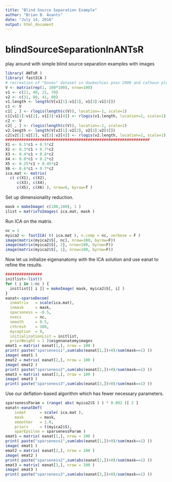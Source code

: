 ```yaml
---
title: "Blind Source Separation Example"
author: "Brian B. Avants"
date: "July 14, 2016"
output: html_document
---
```


# blindSourceSeparationInANTsR

play around with simple blind source separation examples with images

```r
library( ANTsR )
library( fastICA )
# recreation of "boxes" dataset in daubechies pnas 2009 and calhoun plos one 2013
V <- matrix(rep(1, 100*100), nrow=100)
v1 <- c(11, 40, 21, 70)
v2 <- c(31, 80, 41, 80)
v1.length <- length(V[v1[1]:v1[2], v1[3]:v1[4]])
c1 <- V
c1[ , ] <- rlogis(length(c(V)), location=-1, scale=1)
c1[v1[1]:v1[2], v1[3]:v1[4]] <- rlogis(v1.length, location=2, scale=1)
c2 <- V
c2[ , ] <- rlogis(length(c(V)), location=-1, scale=1)
v2.length <- length(V[v2[1]:v2[2], v2[3]:v2[4]])
c2[v2[1]:v2[2], v2[3]:v2[4]] <- rlogis(v2.length, location=2, scale=1)
###############################################################
X1 <- 0.5*c1 + 0.5*c2
X2 <- 0.3*c1 + 0.7*c2
X3 <- 0.4*c1 + 0.6*c2
X4 <- 0.8*c1 + 0.2*c2
X5 <- 0.25*c1 + 0.45*c2
X6 <- 0.6*c1 + 0.7*c2
ica.mat <- matrix( 
  c( c(X1), c(X2), 
     c(X3), c(X4),
     c(X5), c(X6) ), nrow=6, byrow=T )
```


Set up dimensionality reduction.
```r
mask = makeImage( c(100,100), 1 )
ilist = matrixToImages( ica.mat, mask )
```

Run ICA on the matrix.

```r
nc = 3
myica2 <- fastICA( t( ica.mat ), n.comp = nc, verbose = F )
image(matrix(myica2$S[, nc], nrow=100, byrow=F))
image(matrix(myica2$S[, 2], nrow=100, byrow=F))
image(matrix(myica2$S[, 1], nrow=100, byrow=F))
```


Now let us initialize eigenanatomy with the ICA solution 
and use eanat to refine the results.

```r
################
initlist<-list()
for ( i in 1:nc ) {
  initlist[[ i ]] = makeImage( mask, myica2$S[, i] )
}
eanat<-sparseDecom( 
  inmatrix   = scale(ica.mat), 
  inmask     = mask,  
  sparseness = -0.5, 
  nvecs      = nc, 
  smooth     = 0.5, 
  cthresh    = 100,
  mycoption  = 0, 
  initializationList = initlist,
  priorWeight = 1 )$eigenanatomyimages 
emat1 = matrix( eanat[1,], nrow = 100 ) 
print( paste("sparseness1",sum(abs(eanat[1,])>0)/sum(mask==1) ))
image( emat1 )
emat2 = matrix( eanat[2,], nrow = 100 )
image( emat2 )
print( paste("sparseness2",sum(abs(eanat[2,])>0)/sum(mask==1) ))
emat3 = matrix( eanat[3,], nrow = 100 )
image( emat3 )
print( paste("sparseness3",sum(abs(eanat[3,])>0)/sum(mask==1) ))
```

Use our deflation-based algorithm which has fewer 
necessary parameters.

```r
sparsenessParam = (range( abs( myica2$S ) ) * 0.002 )[ 2 ] 
eanat<-eanatDef( 
    inmat      = scale( ica.mat ),
    mask       = mask, 
    smoother   = 1.0,
    priors     = t(myica2$S),
    sparEpsilon = sparsenessParam ) 
emat1 = matrix( eanat[1,], nrow = 100 ) 
print( paste("sparseness1",sum(abs(eanat[1,])>0)/sum(mask==1) ))
image( emat1 )
emat2 = matrix( eanat[2,], nrow = 100 )
image( emat2 )
print( paste("sparseness2",sum(abs(eanat[2,])>0)/sum(mask==1) ))
emat3 = matrix( eanat[3,], nrow = 100 )
image( emat3 )
print( paste("sparseness3",sum(abs(eanat[3,])>0)/sum(mask==1) ))
```

